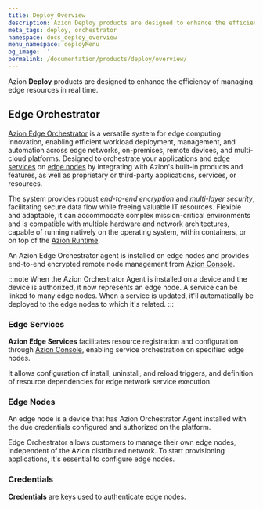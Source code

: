 ```yaml
---
title: Deploy Overview
description: Azion Deploy products are designed to enhance the efficiency of managing edge resources in real time.
meta_tags: deploy, orchestrator
namespace: docs_deploy_overview
menu_namespace: deployMenu
og_image: ''
permalink: /documentation/products/deploy/overview/
---
```



Azion **Deploy** products are designed to enhance the efficiency of managing edge resources in real time.  

## Edge Orchestrator

[Azion Edge Orchestrator](/en/documentation/products/deploy/edge-orchestrator/) is a versatile system for edge computing innovation, enabling efficient workload deployment, management, and automation across edge networks, on-premises, remote devices, and multi-cloud platforms. Designed to orchestrate your applications and [edge services](/en/documentation/products/deploy/edge-orchestrator/edge-services/) on [edge nodes](/en/documentation/products/deploy/edge-orchestrator/edge-node/) by integrating with Azion's built-in products and features, as well as proprietary or third-party applications, services, or resources.

The system provides robust *end-to-end encryption* and *multi-layer security*, facilitating secure data flow while freeing valuable IT resources. Flexible and adaptable, it can accommodate complex mission-critical environments and is compatible with multiple hardware and network architectures, capable of running natively on the operating system, within containers, or on top of the [Azion Runtime](/en/documentation/runtime/overview/).

An Azion Edge Orchestrator agent is installed on edge nodes and provides end-to-end encrypted remote node management from [Azion Console](/en/documentation/products/guides/how-to-access-rtm/).

:::note
When the Azion Orchestrator Agent is installed on a device and the device is authorized, it now represents an edge node. A service can be linked to many edge nodes. When a service is updated, it'll automatically be deployed to the edge nodes to which it's related.
:::

<LinkButton link="/en/documentation/products/deploy/edge-orchestrator/" label="go to edge orchestrator reference documentation" outlined target="_blank" />
<LinkButton link="/en/documentation/products/guides/deploy/install-orchestrator-agent/" label="go to how to install edge orchestrator agent" outlined target="_blank" />


### Edge Services

**Azion Edge Services** facilitates resource registration and configuration through [Azion Console](/en/documentation/products/guides/how-to-access-rtm/), enabling service orchestration on specified edge nodes.

It allows configuration of install, uninstall, and reload triggers, and definition of resource dependencies for edge network service execution.

<LinkButton link="/en/documentation/products/deploy/edge-orchestrator/edge-services/" label="go to edge services reference documentation" outlined target="_blank" />
<LinkButton link="/en/documentation/products/guides/deploy/create-edge-service/" label="go to how to create an edge service" outlined target="_blank" />

### Edge Nodes

An edge node is a device that has Azion Orchestrator Agent installed with the due credentials configured and authorized on the platform.

Edge Orchestrator allows customers to manage their own edge nodes, independent of the Azion distributed network. To start provisioning applications, it's essential to configure edge nodes.

<LinkButton link="/en/documentation/products/deploy/edge-orchestrator/edge-node/" label="go to edge node reference documentation" outlined target="_blank" />
<LinkButton link="/en/documentation/products/guides/deploy/authorize-an-edge-node/" label="go to how to authorize an edge node" outlined target="_blank" />

### Credentials 

**Credentials** are keys used to authenticate edge nodes.

<LinkButton link="/en/documentation/products/deploy/credentials/" label="go to credentials reference documentation" outlined target="_blank" />
<LinkButton link="/en/documentation/products/guides/deploy/generate-credentials/" label="go to how to generate credentials" outlined target="_blank" />
